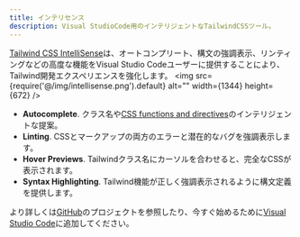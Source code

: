 ```yaml
---
title: インテリセンス
description: Visual StudioCode用のインテリジェントなTailwindCSSツール。
---
```


[Tailwind CSS IntelliSense](https://marketplace.visualstudio.com/items?itemName=bradlc.vscode-tailwindcss)は、オートコンプリート、構文の強調表示、リンティングなどの高度な機能をVisual Studio Codeユーザーに提供することにより、Tailwind開発エクスペリエンスを強化します。
<img src={require('@/img/intellisense.png').default} alt="" width={1344} height={672} />

- **Autocomplete**. クラス名や[CSS functions and directives](/docs/functions-and-directives)のインテリジェントな提案。
- **Linting**. CSSとマークアップの両方のエラーと潜在的なバグを強調表示します。
- **Hover Previews**. Tailwindクラス名にカーソルを合わせると、完全なCSSが表示されます。
- **Syntax Highlighting**. Tailwind機能が正しく強調表示されるように構文定義を提供します。

より詳しくは[GitHub](https://github.com/tailwindcss/intellisense)のプロジェクトを参照したり、今すぐ始めるために[Visual Studio Code](vscode:extension/bradlc.vscode-tailwindcss)に追加してください。
